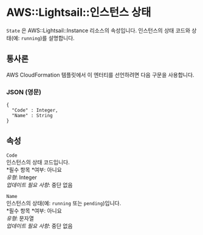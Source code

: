 # AWS::Lightsail::인스턴스 상태

`State` 은 AWS::Lightsail::Instance 리소스의 속성입니다. 인스턴스의 상태 코드와 상태(예: `running`)를 설명합니다.

## 통사론

AWS CloudFormation 템플릿에서 이 엔터티를 선언하려면 다음 구문을 사용합니다.

### JSON (영문)

```
{
  "Code" : Integer,
  "Name" : String
}
```

## 속성

`Code`  
인스턴스의 상태 코드입니다.  
*필수 항목 *여부: 아니요  
_유형_: Integer  
_업데이트 필요 사항_: 중단 없음

`Name`  
인스턴스의 상태(예: `running` 또는 `pending`)입니다.  
*필수 항목 *여부: 아니요  
_유형_: 문자열  
_업데이트 필요 사항_: 중단 없음
